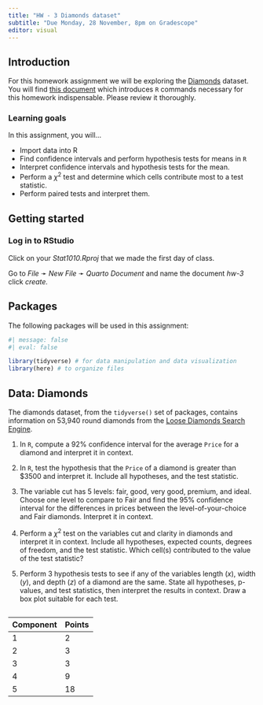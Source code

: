 ```yaml
---
title: "HW - 3 Diamonds dataset"
subtitle: "Due Monday, 28 November, 8pm on Gradescope"
editor: visual
---
```


## Introduction

For this homework assignment we will be exploring the [Diamonds](https://www.diamondse.info/) dataset. You will find [this document](https://stats1010-f22.github.io/website/supplemental/tests_R.html#comparison) which introduces `R` commands necessary for this homework indispensable. Please review it thoroughly.

### Learning goals

In this assignment, you will...

-   Import data into R
-   Find confidence intervals and perform hypothesis tests for means in `R`
-   Interpret confidence intervals and hypothesis tests for the mean.
-   Perform a $\chi^2$ test and determine which cells contribute most to a test statistic.
-   Perform paired tests and interpret them.

## Getting started

### Log in to RStudio

Click on your *Stat1010.Rproj* that we made the first day of class.

Go to *File* ➛ *New File* ➛ *Quarto Document* and name the document *hw-3* click *create.*

## Packages

The following packages will be used in this assignment:

```r
#| message: false
#| eval: false

library(tidyverse) # for data manipulation and data visualization
library(here) # to organize files
```

## Data: Diamonds

The diamonds dataset, from the `tidyverse()` set of packages, contains information on 53,940 round diamonds from the [Loose Diamonds Search Engine](https://www.diamondse.info/).

1.  In `R`, compute a 92% confidence interval for the average `Price` for a diamond and interpret it in context.

2.  In `R`, test the hypothesis that the `Price` of a diamond is greater than \$3500 and interpret it. Include all hypotheses, and the test statistic.

3.  The variable cut has 5 levels: fair, good, very good, premium, and ideal. Choose one level to compare to Fair and find the 95% confidence interval for the differences in prices between the level-of-your-choice and Fair diamonds. Interpret it in context.

4.  Perform a $\chi^2$ test on the variables cut and clarity in diamonds and interpret it in context. Include all hypotheses, expected counts, degrees of freedom, and the test statistic. Which cell(s) contributed to the value of the test statistic?

5.  Perform 3 hypothesis tests to see if any of the variables length ($x$), width ($y$), and depth ($z$) of a diamond are the same. State all hypotheses, p-values, and test statistics, then interpret the results in context. Draw a box plot suitable for each test.

## 

| Component | Points |
|-----------|--------|
| 1         | 2      |
| 2         | 3      |
| 3         | 3      |
| 4         | 9      |
| 5         | 18     |
